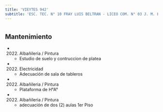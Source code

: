 ```yaml
---
title: 'VIEYTES 942'
subtitle: 'ESC. TEC. N° 10 FRAY LUIS BELTRAN - LICEO COM. N° 03 J. M. ESTRADA - [A]'
---
```


#


## Mantenimiento

*  (2022) Albañileria / Pintura 
    + Estudio de suelo y contruccion de platea

*  (2022) Electricidad 
    + Adecuación de sala de tableros

*  (2022) Albañileria / Pintura 
    + Plataforma de H°A°

*  (2022) Albañileria / Pintura 
    + adecuación de dos (2) aulas 1er Piso



